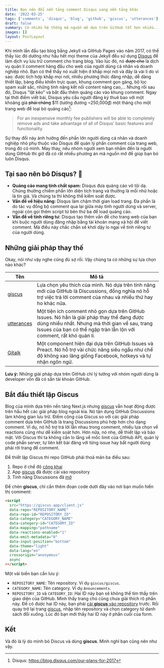 ```yaml
---
title: Bạn nên đổi nền tảng comment Disqus sang nền tảng khác
date: '2022-03-25'
tags: ['comments', 'disqus', 'blog', 'github', 'giscus', 'utterances']
draft: false
summary: Có nhiều hệ thống mã nguồn mở dựa trên GitHub tốt hơn nhiều... Một trong số đó là Giscus.
images: []
layout: PostLayout
---
```


Khi mình lần đầu tạo blog bằng Jekyll và GitHub Pages vào năm 2017, có thể thấy lúc đó dường như hầu hết mọi theme của Jekyll đều sử dụng [Disqus](https://disqus.com/) để làm dịch vụ lưu trữ comment cho trang blog. Vào lúc đó, nó ~~được cho~~ là dịch vụ quản lí comment hàng đầu cho web của người dùng cá nhân và doanh nghiệp nhỏ. Bạn có thể thấy nó xuất hiện ở khắp mọi nơi và đây là vài lí do vì sao: được tích hợp khắp mọi nơi, nhiều phương thức đăng nhập, dễ dàng thiết lập, bảng điều khiển trực quan, khung comment gọn gàng, bộ lọc spam xuất sắc, những tính năng kết nối content nâng cao,... Nhưng rồi sau đó, Disqus "lật kèo" và bắt đầu thêm quảng cáo vào khung comment. Ngay tại thời điểm viết bài, Disqus yêu cầu người đăng ký thuê bao với một khoảng giá ~~phải chăng~~ $11 (tương đương ~250,000₫) một tháng cho một trang web để loại bỏ quảng cáo[^1]:

[^1]: Disqus: https://blog.disqus.com/our-plans-for-2017

> For an inexpensive monthly fee publishers will be able to completely remove ads and take advantage of all of Disqus’ basic features and functionality.

Sự thay đổi này ảnh hưởng đến phần lớn người dùng cá nhân và doanh nghiệp nhỏ phụ thuộc vào Disqus để quản lý phần comment của trang web, trong đó có mình. May thay, nếu nhóm người xem bạn nhắm đến là người dùng GitHub thì giờ đã có rất nhiều phương án mã nguồn mở để giúp bạn bỏ luôn Disqus.

## Tại sao nên bỏ Disqus? 🧐

- **Quảng cáo mang tính chất spam:** Disqus đưa quảng cáo vô tội dạ. Chúng thường chiếm phần lớn diện tích trang và thường là mồi nhử hoặc là tin giả. Và chúng ta thì không thể kiểm soát được.
- **Vấn đề về hiệu năng:** Disqus làm chậm thời gian load trang. Đa phần là do tác vụ đồng bộ comment qua lại giữa máy tính người dùng và server, ngoài còn gọi thêm script từ bên thứ ba để load quảng cáo.
- **Vấn đề về tính riêng tư:** Disqus tạo thêm vấn đề cho trang web của bạn khi buộc người dùng đăng nhập bằng tài khoản mạng xã hội để viết comment. Mà điều này chắc chắn sẽ khơi dậy lo ngại về tính riêng tư của người dùng.

## Những giải pháp thay thế

Okay, nói như vậy nghe cũng đủ sợ rồi. Vậy chúng ta có những sự lựa chọn nào khác?

| Tên                                 | Mô tả                                                                                                                                                                                                               |
| ----------------------------------- | ------------------------------------------------------------------------------------------------------------------------------------------------------------------------------------------------------------------- |
| [giscus](https://giscus.app/)       | Lựa chọn yêu thích của mình. Nó dựa trên tính năng mới của GitHub là Discussions, đồng nghĩa nó hỗ trợ việc trả lời comment của nhau và nhiều thứ hay ho khác nữa.                                                  |
| [utterances](https://utteranc.es/)  | Một tiện ích comment nhỏ gọn dựa trên GitHub Issues. Nó hẳn là giải pháp thay thế đang được dùng nhiều nhất. Nhưng mà thời gian về sau, trang Issues của bạn có thể ngập tràn lẫn lộn với comment, rất khó quản lí. |
| [Gitalk](https://gitalk.github.io/) | Một component hiện đại dựa trên GitHub Issues và Preact. Nó hỗ trợ vài chức năng siêu ngầu như chế độ không xao lãng giống Facebook, hotkeys và tự nhận ngôn ngữ.                                                   |

**Lưu ý:** Những giải pháp dựa trên GitHub chỉ lý tưởng với nhóm người dùng là developer vốn đã có sẵn tài khoản GitHub.

## Bắt đầu thiết lập Giscus

Blog của mình dựa trên nền tảng Next.js nhưng [giscus](https://giscus.app/) vẫn hoạt động được trên hầu hết các giải pháp blog ngoài kia. Nó tận dụng GitHub Discussions làm không gian lưu trữ. Điểm cộng của Giscus so với các giải pháp comment dựa trên GitHub là trang Discussions phù hợp hơn cho dạng comment. Ví dụ, nó hỗ trợ trả lời lẫn nhau trong comment, nhiều lựa chọn về reactions cũng như dễ kiểm soát hơn. Hơn nữa, nó nhẹ, dễ thiết lập và bảo mật. Với Giscus thì ta không cần lo lắng về mốc limit của GitHub API, quản lý code phần server, tự liên kết bài đăng với từng issue hay bắt người dùng phải rời trang để comment.

Để thiết lập Giscus thì repo GitHub phải thoả mãn ba điều sau:

1. Repo ở chế độ [công khai](https://docs.github.com/en/github/administering-a-repository/managing-repository-settings/setting-repository-visibility#making-a-repository-public)
2. App [giscus](https://giscus.app/) đã được cài vào repository
3. Tính năng Discussions đã [mở](https://docs.github.com/en/github/administering-a-repository/managing-repository-settings/enabling-or-disabling-github-discussions-for-a-repository)

Để chèn **giscus**, chỉ cần thêm đoạn code dưới đây vào nơi bạn muốn hiển thị comment:

```html {3-6} showLineNumbers
<script
  src="https://giscus.app/client.js"
  data-repo="REPOSITORY_NAME"
  data-repo-id="REPOSITORY_ID"
  data-category="CATEGORY_NAME"
  data-category-id="CATEGORY_ID"
  data-mapping="pathname"
  data-reactions-enabled="1"
  data-emit-metadata="0"
  data-input-position="bottom"
  data-theme="light"
  data-lang="en"
  crossorigin="anonymous"
  async
></script>
```

Một vài biến bạn cần lưu ý:

- `REPOSITORY_NAME`: Tên repository. Ví dụ `giscus/giscus`.
- `CATEGORY_NAME`: Tên category. Ví dụ `Anouncements`.
- `REPOSITORY_ID` và `CATEGORY_ID`: Hai ID này bạn sẽ không thể tìm thấy trên giao diện của GitHub. Mình thấy trang chủ cũng chưa giải thích rõ phần này. Để có được hai ID này, bạn phải [cài **giscus** vào repository](https://github.com/apps/giscus) trước. Rồi quay trở lại trang [giscus](https://giscus.app/), nhập tên repository và chọn category từ danh sách đổi xuống. Lúc đó bạn mới thấy hai ID này ở phần cuối của form.

## Kết

Và đó là lý do mình bỏ Discus và dùng **giscus**. Mình nghĩ bạn cũng nên như vậy.

